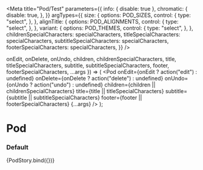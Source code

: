 

<Meta
  title="Pod/Test"
  parameters={{
    info: { disable: true },
    chromatic: {
      disable: true,
    },
  }}
  argTypes={{
    size: {
      options: POD_SIZES,
      control: {
        type: "select",
      },
    },
    alignTitle: {
      options: POD_ALIGNMENTS,
      control: {
        type: "select",
      },
    },
    variant: {
      options: POD_THEMES,
      control: {
        type: "select",
      },
    },
    childrenSpecialCharacters: specialCharacters,
    titleSpecialCharacters: specialCharacters,
    subtitleSpecialCharacters: specialCharacters,
    footerSpecialCharacters: specialCharacters,
  }}
/>

  onEdit,
  onDelete,
  onUndo,
  children,
  childrenSpecialCharacters,
  title,
  titleSpecialCharacters,
  subtitle,
  subtitleSpecialCharacters,
  footer,
  footerSpecialCharacters,
  ...args
}) => (
  <Pod
    onEdit={onEdit ? action("edit") : undefined}
    onDelete={onDelete ? action("delete") : undefined}
    onUndo={onUndo ? action("undo") : undefined}
    children={children || childrenSpecialCharacters}
    title={title || titleSpecialCharacters}
    subtitle={subtitle || subtitleSpecialCharacters}
    footer={footer || footerSpecialCharacters}
    {...args}
  />
);

# Pod

### Default

<Canvas>
  <Story
    name="default"
    args={{
      border: true,
      children: "This is some example content for a Pod",
      childrenSpecialCharacters: undefined,
      size: "medium",
      title: "",
      titleSpecialCharacters: undefined,
      subtitle: "",
      subtitleSpecialCharacters: undefined,
      alignTitle: "left",
      footer: "",
      footerSpecialCharacters: undefined,
      onEdit: false,
      onDelete: false,
      onUndo: false,
      softDelete: false,
      editContentFullWidth: false,
      displayEditButtonOnHover: false,
      triggerEditOnContent: false,
      internalEditButton: false,
      variant: "primary",
    }}
  >
    {PodStory.bind({})}
  </Story>
</Canvas>

